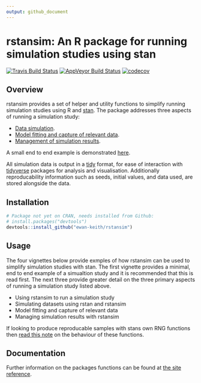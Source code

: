 ```yaml
---
output: github_document
---
```


<!-- README.md is generated from README.Rmd. Please edit that file -->
rstansim: An R package for running simulation studies using stan
============================================

[![Travis Build Status](https://travis-ci.org/Ewan-Keith/rstansim.svg?branch=master)](https://travis-ci.org/Ewan-Keith/rstansim)
[![AppVeyor Build Status](https://ci.appveyor.com/api/projects/status/github/Ewan-Keith/rstansim?branch=master&svg=true)](https://ci.appveyor.com/project/Ewan-Keith/rstansim)
[![codecov](https://codecov.io/gh/Ewan-Keith/rstansim/branch/master/graph/badge.svg)](https://codecov.io/gh/Ewan-Keith/rstansim)

Overview
--------

rstansim provides a set of helper and utility functions to simplify running simulation studies using R and [stan](http://mc-stan.org/). The package addresses three aspects of running a simulation study:

* [Data simulation](https://ewan-keith.github.io/rstansim/articles/simulating_data.html). 
* [Model fitting and capture of relevant data](https://ewan-keith.github.io/rstansim/articles/model-fitting.html).
* [Management of simulation results](https://ewan-keith.github.io/rstansim/articles/managing-results.html).

A small end to end example is demonstrated [here](https://ewan-keith.github.io/rstansim/articles/using-rstansim.html).

All simulation data is output in a [tidy](https://CRAN.R-project.org/package=tidyr/vignettes/tidy-data.html) format, for ease of interaction with [tidyverse](https://www.tidyverse.org/) packages for analysis and visualisation. Additionally reproducability information such as seeds, initial values, and data used, are stored alongside the data. 


Installation
------------

```r
# Package not yet on CRAN, needs installed from Github:
# install.packages("devtools")
devtools::install_github("ewan-keith/rstansim")
```

Usage
-----

The four vignettes below provide exmples of how rstansim can be used to simplify simulation studies with stan. The first vignette provides a minimal, end to end example of a simualtion study and it is recommended that this is read first. The next three provide greater detail on the three primary aspects of running a simulation study listed above.

* Using rstansim to run a simulation study
* Simulating datasets using rstan and rstansim
* Model fitting and capture of relevant data
* Managing simulation results with rstansim

If looking to produce reproducable samples with stans own RNG functions then [read this note](https://ewan-keith.github.io/rstansim/articles/reproducability.html) on the behaviour of these functions.

Documentation
-----

Further information on the packages functions can be found at [the site reference](https://ewan-keith.github.io/rstansim/reference/index.html).
